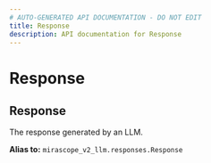 ```yaml
---
# AUTO-GENERATED API DOCUMENTATION - DO NOT EDIT
title: Response
description: API documentation for Response
---
```


# Response

## <ApiType type="Alias" path="calls/async_structured_call/Response" symbolName="Response" /> Response

The response generated by an LLM.


**Alias to:** `mirascope_v2_llm.responses.Response`
